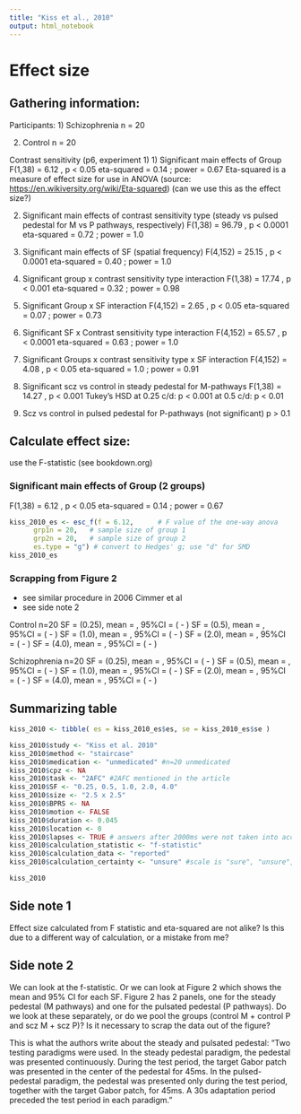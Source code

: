 ```yaml
---
title: "Kiss et al., 2010"
output: html_notebook
---
```


# Effect size

## Gathering information:

Participants:
1) Schizophrenia n = 20

2) Control n = 20

Contrast sensitivity (p6, experiment 1)
1) Significant main effects of Group
F(1,38) = 6.12 , p \< 0.05
eta-squared = 0.14 ; power = 0.67 Eta-squared is a measure of effect size for use in ANOVA (source: <https://en.wikiversity.org/wiki/Eta-squared>) (can we use this as the effect size?)

2)  Significant main effects of contrast sensitivity type (steady vs pulsed pedestal for M vs P pathways, respectively)
F(1,38) = 96.79 , p \< 0.0001
eta-squared = 0.72 ; power = 1.0

3)  Significant main effects of SF (spatial frequency)
F(4,152) = 25.15 , p \< 0.0001
eta-squared = 0.40 ; power = 1.0

4)  Significant group x contrast sensitivity type interaction
F(1,38) = 17.74 , p \< 0.001
eta-squared = 0.32 ; power = 0.98

5)  Significant Group x SF interaction
F(4,152) = 2.65 , p \< 0.05
eta-squared = 0.07 ; power = 0.73

6)  Significant SF x Contrast sensitivity type interaction
F(4,152) = 65.57 , p \< 0.0001
eta-squared = 0.63 ; power = 1.0

7)  Significant Groups x contrast sensitivity type x SF interaction
F(4,152) = 4.08 , p \< 0.05
eta-squared = 1.0 ; power = 0.91

8)  Significant scz vs control in steady pedestal for M-pathways
F(1,38) = 14.27 , p \< 0.001 
Tukey's HSD
at 0.25 c/d: p \< 0.001
at 0.5 c/d: p \< 0.01

9)  Scz vs control in pulsed pedestal for P-pathways (not significant)
p \> 0.1

## Calculate effect size:

use the F-statistic (see bookdown.org)

### Significant main effects of Group (2 groups)
F(1,38) = 6.12 , p \< 0.05 eta-squared = 0.14 ; power = 0.67
```r
kiss_2010_es <- esc_f(f = 6.12,      # F value of the one-way anova
      grp1n = 20,   # sample size of group 1 
      grp2n = 20,   # sample size of group 2
      es.type = "g") # convert to Hedges' g; use "d" for SMD
kiss_2010_es
```

### Scrapping from Figure 2
- see similar procedure in 2006 Cimmer et al
- see side note 2

Control n=20
SF =  (0.25), mean = , 95%CI = ( - )
SF =   (0.5), mean = , 95%CI = ( - )
SF =   (1.0), mean = , 95%CI = ( - )
SF =   (2.0), mean = , 95%CI = ( - )
SF =   (4.0), mean = , 95%CI = ( - )

Schizophrenia n=20
SF =  (0.25), mean = , 95%CI = ( - )
SF =   (0.5), mean = , 95%CI = ( - )
SF =   (1.0), mean = , 95%CI = ( - )
SF =   (2.0), mean = , 95%CI = ( - )
SF =   (4.0), mean = , 95%CI = ( - )


## Summarizing table

```r
kiss_2010 <- tibble( es = kiss_2010_es$es, se = kiss_2010_es$se ) 

kiss_2010$study <- "Kiss et al. 2010"
kiss_2010$method <- "staircase"  
kiss_2010$medication <- "unmedicated" #n=20 unmedicated
kiss_2010$cpz <- NA
kiss_2010$task <- "2AFC" #2AFC mentioned in the article
kiss_2010$SF <- "0.25, 0.5, 1.0, 2.0, 4.0"
kiss_2010$size <- "2.5 x 2.5" 
kiss_2010$BPRS <- NA
kiss_2010$motion <- FALSE 
kiss_2010$duration <- 0.045 
kiss_2010$location <- 0
kiss_2010$lapses <- TRUE # answers after 2000ms were not taken into account
kiss_2010$calculation_statistic <- "f-statistic"  
kiss_2010$calculation_data <- "reported" 
kiss_2010$calculation_certainty <- "unsure" #scale is "sure", "unsure", "very unsure"

kiss_2010
```

## Side note 1

Effect size calculated from F statistic and eta-squared are not alike? Is this due to a different way of calculation, or a mistake from me?

## Side note 2
We can look at the f-statistic.
Or we can look at Figure 2 which shows the mean and 95% CI for each SF. Figure 2 has 2 panels, one for the steady pedestal (M pathways) and one for the pulsated pedestal (P pathways). Do we look at these separately, or do we pool the groups (control M + control P and scz M + scz P)? Is it necessary to scrap the data out of the figure?

This is what the authors write about the steady and pulsated pedestal: “Two testing paradigms were used. In the steady pedestal paradigm, the pedestal was presented continuously. During the test period, the target Gabor patch was presented in the center of the pedestal for 45ms. In the pulsed-pedestal paradigm, the pedestal was presented only during the test period, together with the target Gabor patch, for 45ms. A 30s adaptation period preceded the test period in each paradigm.”

